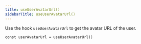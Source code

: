 ```yaml
---
title: useUserAvatarUrl()
sidebarTitle: useUserAvatarUrl()
---
```


Use the hook `useUserAvatarUrl` to get the avatar URL of the user.

```tsx
const userAvatarUrl = useUserAvatarUrl()
```
